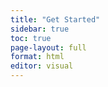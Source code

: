 ```yaml
---
title: "Get Started"
sidebar: true
toc: true
page-layout: full
format: html
editor: visual
---
```


## 

